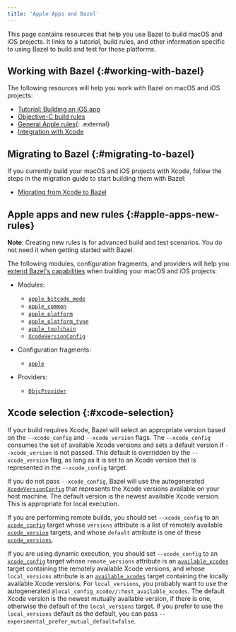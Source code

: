 ```yaml
---
title: 'Apple Apps and Bazel'
---
```


This page contains resources that help you use Bazel to build macOS and iOS
projects. It links to a tutorial, build rules, and other information specific to
using Bazel to build and test for those platforms.

## Working with Bazel {:#working-with-bazel}

The following resources will help you work with Bazel on macOS and iOS projects:

*  [Tutorial: Building an iOS app](/versions/6.2.0/tutorials/ios-app)
*  [Objective-C build rules](/versions/6.2.0/reference/be/objective-c)
*  [General Apple rules](https://github.com/bazelbuild/rules_apple){: .external}
*  [Integration with Xcode](/versions/6.2.0/install/ide)

## Migrating to Bazel {:#migrating-to-bazel}

If you currently build your macOS and iOS projects with Xcode, follow the steps
in the migration guide to start building them with Bazel:

*  [Migrating from Xcode to Bazel](/versions/6.2.0/migrate/xcode)

## Apple apps and new rules {:#apple-apps-new-rules}

**Note**: Creating new rules is for advanced build and test scenarios.
You do not need it when getting started with Bazel.

The following modules, configuration fragments, and providers will help you
[extend Bazel's capabilities](/versions/6.2.0/rules/concepts)
when building your macOS and iOS projects:

*  Modules:

   *  [`apple_bitcode_mode`](/versions/6.2.0/rules/lib/apple_bitcode_mode)
   *  [`apple_common`](/versions/6.2.0/rules/lib/apple_common)
   *  [`apple_platform`](/versions/6.2.0/rules/lib/apple_platform)
   *  [`apple_platform_type`](/versions/6.2.0/rules/lib/apple_platform_type)
   *  [`apple_toolchain`](/versions/6.2.0/rules/lib/apple_toolchain)
   *  [`XcodeVersionConfig`](/versions/6.2.0/rules/lib/XcodeVersionConfig)

*  Configuration fragments:

   *  [`apple`](/versions/6.2.0/rules/lib/apple)

*  Providers:

   *  [`ObjcProvider`](/versions/6.2.0/rules/lib/ObjcProvider)

## Xcode selection {:#xcode-selection}

If your build requires Xcode, Bazel will select an appropriate version based on
the `--xcode_config` and `--xcode_version` flags. The `--xcode_config` consumes
the set of available Xcode versions and sets a default version if
`--xcode_version` is not passed. This default is overridden by the
`--xcode_version` flag, as long as it is set to an Xcode version that is
represented in the `--xcode_config` target.

If you do not pass `--xcode_config`, Bazel will use the autogenerated
[`XcodeVersionConfig`](/versions/6.2.0/rules/lib/XcodeVersionConfig) that represents the
Xcode versions available on your host machine. The default version is
the newest available Xcode version. This is appropriate for local execution.

If you are performing remote builds, you should set `--xcode_config` to an
[`xcode_config`](/versions/6.2.0/reference/be/objective-c#xcode_config)
target whose `versions` attribute is a list of remotely available
[`xcode_version`](/versions/6.2.0/reference/be/objective-c#xcode_version)
targets, and whose `default` attribute is one of these
[`xcode_versions`](/versions/6.2.0/reference/be/objective-c#xcode_version).

If you are using dynamic execution, you should set `--xcode_config` to an
[`xcode_config`](/versions/6.2.0/reference/be/objective-c#xcode_config)
target whose `remote_versions` attribute is an
[`available_xcodes`](/versions/6.2.0/reference/be/workspace#available_xcodes)
target containing the remotely available Xcode versions, and whose
`local_versions` attribute is an
[`available_xcodes`](/versions/6.2.0/reference/be/workspace#available_xcodes)
target containing the locally available Xcode versions. For `local_versions`,
you probably want to use the autogenerated
`@local_config_xcode//:host_available_xcodes`. The default Xcode version is the
newest mutually available version, if there is one, otherwise the default of the
`local_versions` target. If you prefer to use the `local_versions` default
as the default, you can pass `--experimental_prefer_mutual_default=false`.
